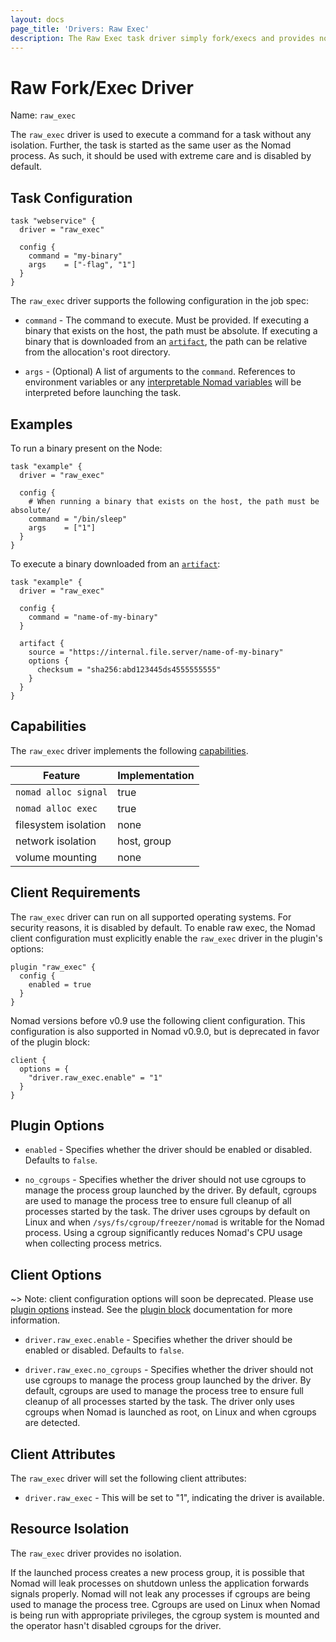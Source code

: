 ```yaml
---
layout: docs
page_title: 'Drivers: Raw Exec'
description: The Raw Exec task driver simply fork/execs and provides no isolation.
---
```


# Raw Fork/Exec Driver

Name: `raw_exec`

The `raw_exec` driver is used to execute a command for a task without any
isolation. Further, the task is started as the same user as the Nomad process.
As such, it should be used with extreme care and is disabled by default.

## Task Configuration

```hcl
task "webservice" {
  driver = "raw_exec"

  config {
    command = "my-binary"
    args    = ["-flag", "1"]
  }
}
```

The `raw_exec` driver supports the following configuration in the job spec:

- `command` - The command to execute. Must be provided. If executing a binary
  that exists on the host, the path must be absolute. If executing a binary that
  is downloaded from an [`artifact`](/docs/job-specification/artifact), the
  path can be relative from the allocation's root directory.

- `args` - (Optional) A list of arguments to the `command`. References
  to environment variables or any [interpretable Nomad
  variables](/docs/runtime/interpolation) will be interpreted before
  launching the task.

## Examples

To run a binary present on the Node:

```
task "example" {
  driver = "raw_exec"

  config {
    # When running a binary that exists on the host, the path must be absolute/
    command = "/bin/sleep"
    args    = ["1"]
  }
}
```

To execute a binary downloaded from an [`artifact`](/docs/job-specification/artifact):

```
task "example" {
  driver = "raw_exec"

  config {
    command = "name-of-my-binary"
  }

  artifact {
    source = "https://internal.file.server/name-of-my-binary"
    options {
      checksum = "sha256:abd123445ds4555555555"
    }
  }
}
```

## Capabilities

The `raw_exec` driver implements the following [capabilities](/docs/concepts/plugins/task-drivers#capabilities-capabilities-error).

| Feature              | Implementation |
| -------------------- | -------------- |
| `nomad alloc signal` | true           |
| `nomad alloc exec`   | true           |
| filesystem isolation | none           |
| network isolation    | host, group    |
| volume mounting      | none           |

## Client Requirements

The `raw_exec` driver can run on all supported operating systems. For security
reasons, it is disabled by default. To enable raw exec, the Nomad client
configuration must explicitly enable the `raw_exec` driver in the plugin's options:

```
plugin "raw_exec" {
  config {
    enabled = true
  }
}
```

Nomad versions before v0.9 use the following client configuration. This configuration is
also supported in Nomad v0.9.0, but is deprecated in favor of the plugin block:

```
client {
  options = {
    "driver.raw_exec.enable" = "1"
  }
}
```

## Plugin Options

- `enabled` - Specifies whether the driver should be enabled or disabled.
  Defaults to `false`.

- `no_cgroups` - Specifies whether the driver should not use
  cgroups to manage the process group launched by the driver. By default,
  cgroups are used to manage the process tree to ensure full cleanup of all
  processes started by the task. The driver uses cgroups by default on
  Linux and when `/sys/fs/cgroup/freezer/nomad` is writable for the
  Nomad process. Using a cgroup significantly reduces Nomad's CPU
  usage when collecting process metrics.

## Client Options

~> Note: client configuration options will soon be deprecated. Please use
[plugin options][plugin-options] instead. See the [plugin block][plugin-block] documentation for more information.

- `driver.raw_exec.enable` - Specifies whether the driver should be enabled or
  disabled. Defaults to `false`.

- `driver.raw_exec.no_cgroups` - Specifies whether the driver should not use
  cgroups to manage the process group launched by the driver. By default,
  cgroups are used to manage the process tree to ensure full cleanup of all
  processes started by the task. The driver only uses cgroups when Nomad is
  launched as root, on Linux and when cgroups are detected.

## Client Attributes

The `raw_exec` driver will set the following client attributes:

- `driver.raw_exec` - This will be set to "1", indicating the driver is available.

## Resource Isolation

The `raw_exec` driver provides no isolation.

If the launched process creates a new process group, it is possible that Nomad
will leak processes on shutdown unless the application forwards signals
properly. Nomad will not leak any processes if cgroups are being used to manage
the process tree. Cgroups are used on Linux when Nomad is being run with
appropriate privileges, the cgroup system is mounted and the operator hasn't
disabled cgroups for the driver.

[plugin-options]: #plugin-options
[plugin-block]: /docs/configuration/plugin
